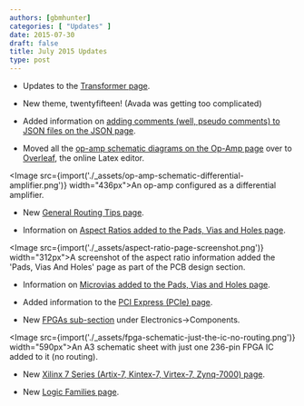 ```yaml
---
authors: [gbmhunter]
categories: [ "Updates" ] 
date: 2015-07-30
draft: false
title: July 2015 Updates
type: post
---
```



* Updates to the [Transformer page](/electronics/components/transformers).

* New theme, twentyfifteen! (Avada was getting too complicated)

* Added information on [adding comments (well, pseudo comments) to JSON files on the JSON page](/programming/serialization-formats/jason/).

* Moved all the [op-amp schematic diagrams on the Op-Amp page](/electronics/components/op-amps) over to [Overleaf](https://www.overleaf.com/), the online Latex editor.  


<Image src={import('./_assets/op-amp-schematic-differential-amplifier.png')} width="436px">An op-amp configured as a differential amplifier.</Image>
    
* New [General Routing Tips page](/pcb-design/general-routing-tips).

* Information on [Aspect Ratios added to the Pads, Vias and Holes page](/pcb-design/pads-vias-holes#aspect-ratios).  


<Image src={import('./_assets/aspect-ratio-page-screenshot.png')} width="312px">A screenshot of the aspect ratio information added the 'Pads, Vias And Holes' page as part of the PCB design section.</Image>  

* Information on [Microvias added to the Pads, Vias and Holes page](/pcb-design/pads-vias-holes#microvias).

* Added information to the [PCI Express (PCIe) page](/electronics/communication-protocols/pci-express-pcie).

* New [FPGAs sub-section](/electronics/components/fpgas) under Electronics->Components.  


<Image src={import('./_assets/fpga-schematic-just-the-ic-no-routing.png')} width="590px">An A3 schematic sheet with just one 236-pin FPGA IC added to it (no routing).</Image>  

* New [Xilinx 7 Series (Artix-7, Kintex-7, Virtex-7, Zynq-7000) page](/electronics/components/fpgas/xilinx-7-series-artix-7-kintex-7-virtex-7-zynq-7000/).

* New [Logic Families page](/electronics/circuit-design/logic-families/).
